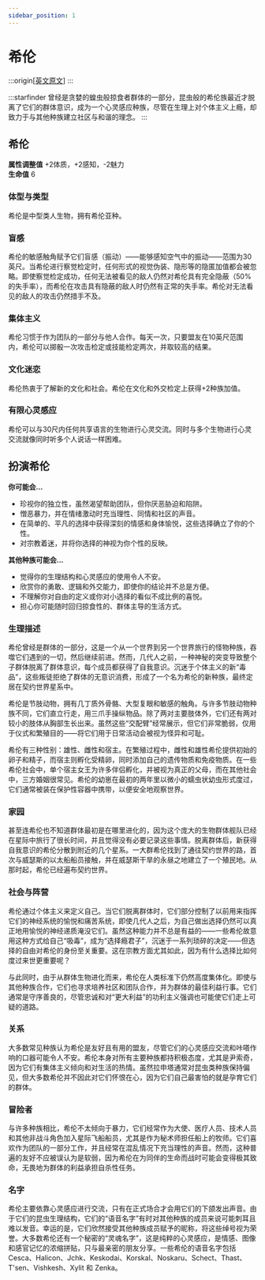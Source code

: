 ```yaml
---
sidebar_position: 1
---
```


# 希伦

:::origin[[英文原文](https://www.aonsrd.com/Races.aspx?ItemName=Shirren)]
:::

:::starfinder
曾经是贪婪的蝗虫般掠食者群体的一部分，昆虫般的希伦族最近才脱离了它们的群体意识，成为一个心灵感应种族，尽管在生理上对个体主义上瘾，却致力于与其他种族建立社区与和谐的理念。
:::

## 希伦

**属性调整值** +2体质，+2感知，-2魅力  
**生命值** 6

### 体型与类型

希伦是中型类人生物，拥有希伦亚种。

### 盲感

希伦的敏感触角赋予它们盲感（振动）——能够感知空气中的振动——范围为30英尺。当希伦进行察觉检定时，任何形式的视觉伪装、隐形等的隐匿加值都会被忽略。即使察觉检定成功，任何无法被看见的敌人仍然对希伦具有完全隐蔽（50%的失手率），而希伦在攻击具有隐蔽的敌人时仍然有正常的失手率。希伦对无法看见的敌人的攻击仍然措手不及。

### 集体主义

希伦习惯于作为团队的一部分与他人合作。每天一次，只要盟友在10英尺范围内，希伦可以掷骰一次攻击检定或技能检定两次，并取较高的结果。

### 文化迷恋

希伦热衷于了解新的文化和社会。希伦在文化和外交检定上获得+2种族加值。

### 有限心灵感应

希伦可以与30尺内任何共享语言的生物进行心灵交流。同时与多个生物进行心灵交流就像同时听多个人说话一样困难。

## 扮演希伦

**你可能会...**
- 珍视你的独立性，虽然渴望帮助团队，但你厌恶胁迫和陷阱。
- 憎恶暴力，并在情绪激动时充当理性、同情和社区的声音。
- 在简单的、平凡的选择中获得深刻的情感和身体愉悦，这些选择确立了你的个性。
- 对宗教着迷，并将你选择的神视为你个性的反映。

**其他种族可能会...**
- 觉得你的生理结构和心灵感应的使用令人不安。
- 欣赏你的勇敢、逻辑和外交能力，即使你的结论并不总是方便。
- 不理解你对自由的定义或你对小选择的看似不成比例的喜悦。
- 担心你可能随时回归掠食性的、群体主导的生活方式。

### 生理描述

希伦曾经是群体的一部分，这是一个从一个世界到另一个世界旅行的怪物种族，吞噬它们遇到的一切，然后继续前进。然而，几代人之前，一种神秘的突变导致整个子群体脱离了群体意识，每个成员都获得了自我意识。沉迷于个体主义的新“毒品”，这些叛徒拒绝了群体的无意识消费，形成了一个名为希伦的新种族，最终定居在契约世界星系中。

希伦是节肢动物，拥有几丁质外骨骼、大型复眼和敏感的触角。与许多节肢动物种族不同，它们直立行走，用三爪手操纵物品。除了两对主要肢体外，它们还有两对较小的肢体从胸部生长出来。虽然这些“交配臂”经常展示，但它们非常脆弱，仅用于仪式和繁殖目的——将它们用于日常活动会被视为怪异和可耻。

希伦有三种性别：雄性、雌性和宿主。在繁殖过程中，雌性和雄性希伦提供初始的卵子和精子，而宿主则孵化受精卵，同时添加自己的遗传物质和免疫物质。在一些希伦社会中，单个宿主女王为许多伴侣孵化，并被视为真正的父母，而在其他社会中，三方婚姻很常见。希伦的幼崽在最初的两年里以微小的蠕虫状幼虫形式度过，它们通常被装在保护性容器中携带，以便安全地观察世界。

### 家园

甚至连希伦也不知道群体最初是在哪里进化的，因为这个庞大的生物群体舰队已经在星际中旅行了很长时间，并且觉得没有必要记录这些事情。脱离群体后，新获得自我意识的希伦分散到附近的几个星系。一大群希伦找到了通往契约世界的路，首次与威瑟斯的以太船船员接触，并在威瑟斯干旱的永昼之地建立了一个殖民地。从那时起，希伦已经遍布契约世界。

### 社会与阵营

希伦通过个体主义来定义自己。当它们脱离群体时，它们部分控制了以前用来指挥它们的神经系统的愉悦和痛苦系统，即使几代人之后，为自己做出选择仍然可以真正地用愉悦的神经递质淹没它们。虽然这种能力并不总是有益的——一些希伦故意用这种方式给自己“吸毒”，成为“选择瘾君子”，沉迷于一系列琐碎的决定——但选择的自由对希伦的身份至关重要。这在宗教方面尤其如此，因为有什么选择比如何度过来世更重要呢？

与此同时，由于从群体生物进化而来，希伦在人类标准下仍然高度集体化。即使与其他种族合作，它们也寻求培养社区和团队合作，并为群体的最佳利益行事。它们通常是守序善良的，尽管忠诚和对“更大利益”的功利主义强调也可能使它们走上可疑的道路。

### 关系

大多数常见种族认为希伦是友好且有用的盟友，尽管它们的心灵感应交流和咔嗒作响的口器可能令人不安。希伦本身对所有主要种族都持积极态度，尤其是尹索奇，因为它们有集体主义倾向和对生活的热情。虽然拉申塔通常对昆虫类种族保持偏见，但大多数希伦并不因此对它们怀恨在心，因为它们自己最害怕的就是孕育它们的群体。

### 冒险者

与许多种族相比，希伦不太倾向于暴力，它们经常作为大使、医疗人员、技术人员和其他非战斗角色加入星际飞船船员，尤其是作为秘术师担任船上的牧师。它们喜欢作为团队的一部分工作，并且经常在混乱情况下充当理性的声音。然而，这种普遍的友好不应被误认为是软弱，因为希伦在为同伴的生命而战时可能会变得极其致命，无畏地为群体的利益承担自杀性任务。

### 名字

希伦主要依靠心灵感应进行交流，只有在正式场合才会用它们的下颌发出声音。由于它们的昆虫生理结构，它们的“语音名字”有时对其他种族的成员来说可能刺耳且难以发音。幸运的是，它们欣然接受其他种族成员赋予的昵称，将这些绰号视为荣誉。大多数希伦还有一个秘密的“灵魂名字”，这是纯粹的心灵感应，是情感、图像和感官记忆的浓缩拼贴，只与最亲密的朋友分享。一些希伦的语音名字包括Cesca、Halicon、Jchk、Keskodai、Korskal、Noskaru、Schect、Thast、T'sen、Vishkesh、Xylit 和 Zenka。